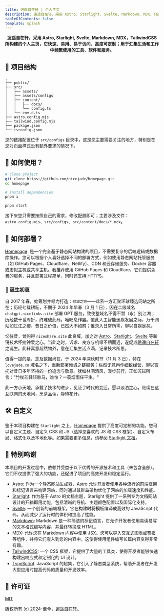 ```yaml
---
title: 逍遥自在轩 | 个人主页
description: 逍遥自在轩，采用 Astro, Starlight, Svelte, Markdown, MDX，TailwindCSS 所构建的个人主页，它快速、易用、易于访问、高度可定制；用于汇集生活和工作中频繁使用的工具、软件和服务。
tableOfContents: false
template: splash
---
```


<div align="center">
  <strong>
    逍遥自在轩，采用 Astro, Starlight, Svelte, Markdown, MDX，TailwindCSS 所构建的个人主页，它快速、易用、易于访问、高度可定制；用于汇集生活和工作中频繁使用的工具、软件和服务。
  </strong>
</div>

## 🚀 项目结构

```
.
├── public/
├── src/
│   ├── assets/
│   ├── assets/configs
│   ├── content/
│   │   ├── docs/
│   │   └── config.ts
│   └── env.d.ts
├── astro.config.mjs
├── tailwind.config.mjs
├── package.json
└── tsconfig.json
```

您的链接配置位于 `src/configs` 目录中，这是您主要需要关注的地方，特别是在您对页面样式没有额外要求的情况下。

## 🏹 如何使用？

```bash
# clone project
git clone https://github.com/nicejade/homepage.git
cd homepage

# install dependencies
pnpm i

pnpm start
```

接下来您只需要按照自己的需求，修改配置即可；主要涉及文件：`astro.config.mjs`、`src/configs`、`src/content/docs/*.mdx`。

## 🚀 如何部署？

[Homepage](https://github.com/nicejade/homepage)  是一个完全基于静态网站构建的项目，不需要复杂的后端逻辑或数据库操作。您可以根据个人喜好选择不同的部署方式，例如使用静态网站托管服务（如 GitHub Pages、Cloudflare、Netlify）、CDN 和云存储服务、Docker 容器或虚拟主机或共享主机。我推荐使用 GitHub Pages 和 Cloudflare，它们提供免费的服务，并且部署过程简单，同时还支持 HTTPS。

### 🦚 诞生初衷

自 2017 年春，始筹划并倾力打造：`倾城之链`——此系一方汇聚环球臻选网站之所在；历经七载耕耘，不期于 2024 年早春（3 月 1 日），因在二级域名 `chatgpt.nicelinks.site` 部署 GPT 服务，致使整域名不得不暂（永）别江湖；历经数十番周折，终难破此局，唯叹息作罢。值此人工智能迅疾发展之际，万千网站如过江之鲫，昔日之价值，已然大不如前；惟录入日常所需，聊以自娱足矣。

忆往昔，曾购得 `niceshare.site` 此良域，加之对 [Astro](https://site.lovejade.cn/post/63788ad1049fa51046c4a5bd)、[Starlight](https://site.lovejade.cn/post/65db0fd9f4e2d519ef5cc1ec)、[Svelte](https://site.lovejade.cn/post/62a9c2ad90509e23cea772c0) 等新锐技术怀揣钟爱之心。当此之时，诉求、良方与机缘不期而遇，遂促成[逍遥自在轩](https://www.niceshare.site/)之诞生。此轩寓意超然物外，意在汇集生活点滴，记录技术所思。

值得一提的是，念及数据尚在，于 2024 年深秋时节（11 月 3 日），特在 `lovejade.cn` 域名之下，重新部署[倾城之链](https://site.lovejade.cn/?ref=niceshare.site)服务；纵然无意再作细致经营，聊以寄托对昔日多年坚持的一份追念与敬意。犹如林间清风，漫步前行，正如苏轼所言："竹杖芒鞋轻胜马，谁怕？一蓑烟雨任平生。"

此一方小天地，承载了技术的进步，见证了时代的变迁。愿以淡泊之心，继续在这互联网的天地间，烹茶品读，静待花开。

## 🛠️ 自定义

鉴于本项目构建在 `Starlight` 之上，[Homepage](https://github.com/nicejade/homepage) 提供了高度可定制的功能。您可以自定义主题、自定义 CSS 和 JS（选择您喜欢的 JS 和 CSS 框架）、自定义布局、格式化以及本地化等。如果需要更多信息，请参阅 [Starlight 文档](https://starlight.astro.build/zh-cn/getting-started/)。

## 🙌 特别鸣谢

本项目的开发过程中，依赖并受益于以下优秀的开源技术和工具（未包含全部）。它们不仅提供了强大的功能，还促进了项目的高效开发和稳定运行。

- [Astro](https://astro.build/): 作为一个静态网站生成器，Astro 允许开发者使用各种流行的前端框架和标记语言来构建网站，同时通过其群岛架构优化了网站的加载速度和性能。
- [Starlight](https://starlight.astro.build/zh-cn/getting-started/): 作为基于 Astro 的文档主题，Starlight 提供了一系列专为文档网站设计的开箱即用功能，包括清晰的导航、主题颜色配置以及国际化支持。
- [Svelte](https://svelte.dev/): 一个创新的前端框架，它在构建时将模板编译成高效的 JavaScript 代码，从而减少了运行时的体积和提高了性能。
- [Markdown](https://www.markdownguide.org/): Markdown 是一种简洁的标记语言，它允许开发者使用易读易写的文本格式编写内容，并最终转换成 HTML。
- [MDX](https://mdxjs.com/): 允许您在 Markdown 内容中使用 JSX。您可以导入交互式图表或警报等组件，并将它们嵌入到您的内容中。这使得使用组件编写长篇内容变得非常有趣。
- [TailwindCSS](https://tailwindcss.com/): 一个 CSS 框架，它提供了大量的工具类，使得开发者能够快速构建出响应式和定制化的 UI 设计。
- [TypeScript](https://www.typescriptlang.org/): JavaScript 的超集，它引入了静态类型系统，帮助开发者在开发大型应用时提高代码的质量和开发效率。

## 📄 许可证

[MIT](http://opensource.org/licenses/MIT)

版权所有 (c) 2024-至今，[逍遥自在轩](https://www.niceshare.site/)。